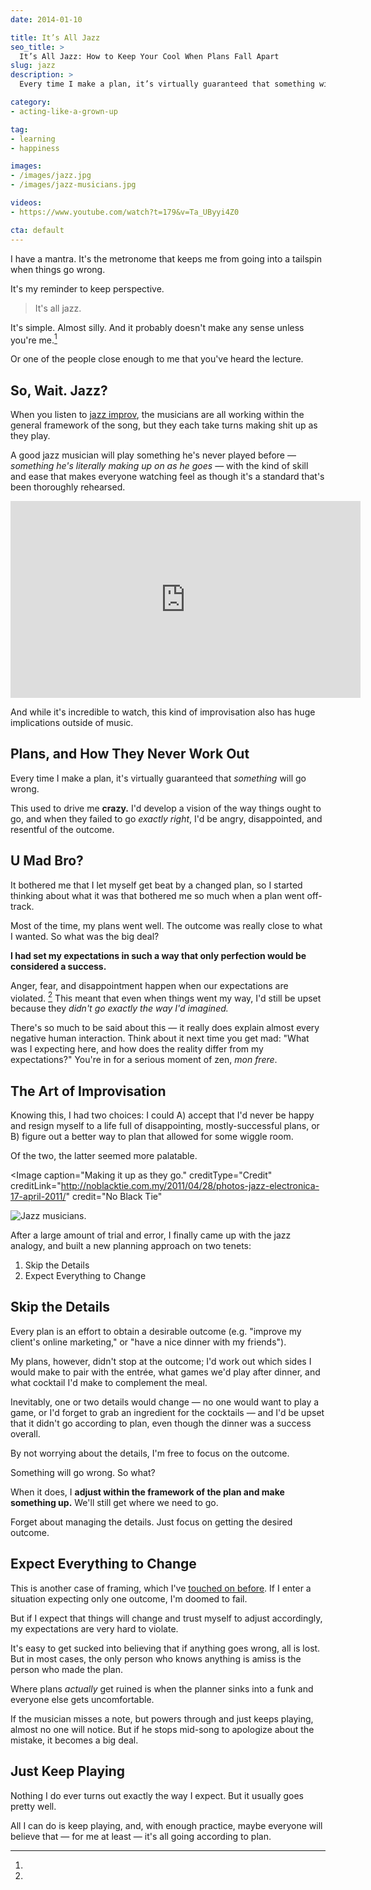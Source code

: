 ```yaml
---
date: 2014-01-10

title: It’s All Jazz
seo_title: >
  It’s All Jazz: How to Keep Your Cool When Plans Fall Apart
slug: jazz
description: >
  Every time I make a plan, it’s virtually guaranteed that something will go wrong. This was a significant stressor for me — until I learned to improvise.

category:
- acting-like-a-grown-up

tag:
- learning
- happiness

images:
- /images/jazz.jpg
- /images/jazz-musicians.jpg

videos:
- https://www.youtube.com/watch?t=179&v=Ta_UByyi4Z0

cta: default
---
```



I have a mantra. It's the metronome that keeps me from going into a tailspin
when things go wrong.

It's my reminder to keep perspective.

> It's all jazz.

It's simple. Almost silly. And it probably doesn't make any sense unless you're
me.[^lecture]

[^lecture]:
  Or one of the people close enough to me that you've heard the lecture.

## So, Wait. Jazz?

When you listen to [jazz improv][1], the musicians are all working within the
general framework of the song, but they each take turns making shit up as they
play.

A good jazz musician will play something he's never played before — _something
he's literally making up on as he goes_ — with the kind of skill and ease that
makes everyone watching feel as though it's a standard that's been thoroughly
rehearsed.

<iframe width="560" height="315" src="https://www.youtube.com/embed/Ta_UByyi4Z0?rel=0&amp;start=179&amp;end=278" frameborder="0" gesture="media" allow="encrypted-media" allowfullscreen></iframe>

And while it's incredible to watch, this kind of improvisation also has huge
implications outside of music.

## Plans, and How They Never Work Out

Every time I make a plan, it's virtually guaranteed that _something_ will go
wrong.

This used to drive me **crazy.** I'd develop a vision of the way things ought to
go, and when they failed to go _exactly right_, I'd be angry, disappointed, and
resentful of the outcome.

## U Mad Bro?

It bothered me that I let myself get beat by a changed plan, so I started
thinking about what it was that bothered me so much when a plan went off-track.

Most of the time, my plans went well. The outcome was really close to what I
wanted. So what was the big deal?

**I had set my expectations in such a way that only perfection would be
considered a success.**

Anger, fear, and disappointment happen when our expectations are violated.
[^expectations] This meant that even when things went my way, I'd still be upset
because they _didn't go exactly the way I'd imagined._

[^expectations]:
  There's so much to be said about this — it really does explain almost every negative human interaction. Think about it next time you get mad: "What was I expecting here, and how does the reality differ from my expectations?" You're in for a serious moment of zen, _mon frere_.

## The Art of Improvisation

Knowing this, I had two choices: I could A) accept that I'd never be happy and
resign myself to a life full of disappointing, mostly-successful plans, or B)
figure out a better way to plan that allowed for some wiggle room.

Of the two, the latter seemed more palatable.

<Image
  caption="Making it up as they go."
  creditType="Credit"
  creditLink="http://noblacktie.com.my/2011/04/28/photos-jazz-electronica-17-april-2011/"
  credit="No Black Tie"
>

  ![Jazz musicians.](images/jazz-musicians.jpg)

</Image>

After a large amount of trial and error, I finally came up with the jazz
analogy, and built a new planning approach on two tenets:

1. Skip the Details
2. Expect Everything to Change

## Skip the Details

Every plan is an effort to obtain a desirable outcome (e.g. "improve my client's
online marketing," or "have a nice dinner with my friends").

My plans, however, didn't stop at the outcome; I'd work out which sides I would
make to pair with the entrée, what games we'd play after dinner, and what
cocktail I'd make to complement the meal.

Inevitably, one or two details would change — no one would want to play a game,
or I'd forget to grab an ingredient for the cocktails — and I'd be upset that it
didn't go according to plan, even though the dinner was a success overall.

By not worrying about the details, I'm free to focus on the outcome.

Something will go wrong. So what?

When it does, I **adjust within the framework of the plan and make something up.** We'll still get where we need to go.

Forget about managing the details. Just focus on getting the desired outcome.

## Expect Everything to Change

This is another case of framing, which I've [touched on before][3]. If I enter a
situation expecting only one outcome, I'm doomed to fail.

But if I expect that things will change and trust myself to adjust accordingly,
my expectations are very hard to violate.

It's easy to get sucked into believing that if anything goes wrong, all is lost.
But in most cases, the only person who knows anything is amiss is the person who
made the plan.

Where plans _actually_ get ruined is when the planner sinks into a funk and
everyone else gets uncomfortable.

If the musician misses a note, but powers through and just keeps playing, almost
no one will notice. But if he stops mid-song to apologize about the mistake, it
becomes a big deal.

## Just Keep Playing

Nothing I do ever turns out exactly the way I expect. But it usually goes pretty
well.

All I can do is keep playing, and, with enough practice, maybe everyone will
believe that — for me at least — it's all going according to plan.

[1]: http://en.wikipedia.org/wiki/Jazz_improvisation
[3]: /see-tree-coming/
